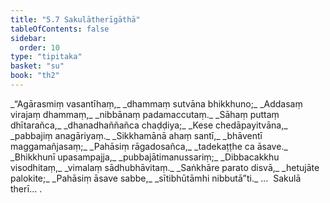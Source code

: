 ```yaml
---
title: "5.7 Sakulātherīgāthā"
tableOfContents: false
sidebar:
  order: 10
type: "tipitaka"
basket: "su"
book: "th2"
---
```



<DynamicBreadcrumb />

<Division number="97" book="th2">

<Paragraph number="145" type="verses" book="th2">
_“Agārasmiṃ vasantīhaṃ,_  
_dhammaṃ sutvāna bhikkhuno;_  
_Addasaṃ virajaṃ dhammaṃ,_  
_nibbānaṃ padamaccutaṃ._  

</Paragraph>

</Division>
<Division number="98" book="th2">

<Paragraph number="146" type="verses" book="th2">
_Sāhaṃ puttaṃ dhītarañca,_  
_dhanadhaññañca chaḍḍiya;_  
_Kese chedāpayitvāna,_  
_pabbajiṃ anagāriyaṃ._  

</Paragraph>

</Division>
<Division number="99" book="th2">

<Paragraph number="147" type="verses" book="th2">
_Sikkhamānā ahaṃ santī,_  
_bhāventī maggamañjasaṃ;_  
_Pahāsiṃ rāgadosañca,_  
_tadekaṭṭhe ca āsave._  

</Paragraph>

</Division>
<Division number="100" book="th2">

<Paragraph number="148" type="verses" book="th2">
_Bhikkhunī upasampajja,_  
_pubbajātimanussariṃ;_  
_Dibbacakkhu visodhitaṃ,_  
_vimalaṃ sādhubhāvitaṃ._  

</Paragraph>

</Division>
<Division number="101" book="th2">

<Paragraph number="149" type="verses" book="th2">
_Saṅkhāre parato disvā,_  
_hetujāte palokite;_  
_Pahāsiṃ āsave sabbe,_  
_sītibhūtāmhi nibbutā”ti._  


</Paragraph>
</Division>

<Paragraph number="150" type="center" book="th2">
…  Sakulā therī… .
</Paragraph>